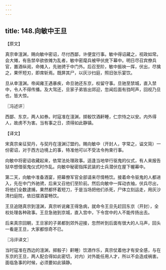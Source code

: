 ```yaml
---
---
---
```

title: 148.向敏中王旦
---



【原文】

真宗幸澶渊，赐向敏中密诏，尽付西鄙，许便宜行事。敏中得诏藏之，视政如常。会大傩，有告禁卒欲依傩为乱者，敏中密麾兵被甲伏庑下幕中。明日尽召宾僚兵官，置酒纵阅，命傩入，先驰骋于中门外。后召至阶，敏中振袂一挥，伏出，尽擒之，果怀短刃，即席斩焉。既屏其尸，以灰沙扫庭，照旧张乐宴饮。

旦从幸澶渊。帝闻雍王遇暴疾，命旦驰还东京，权留守事。旦驰至禁城，直入禁中，令人不得传播。及大驾还，旦家子弟皆出郊迎，忽闻后面有驺呵声，回视乃旦也，皆大惊。

〖冯述评〗

西鄙、东京，两人如券。时寇准在澶渊，掷骰饮酒鼾睡，仁宗恃之以安。内外得人，故虏不为害。当有事之日，须得如此静镇。

【译文】

宋真宗亲征契丹，与契丹在澶渊订盟约。赐向敏中（开封人，字常之，谥文简）一份密诏，对于西方边境上的事，特准他可以不受法令拘束行事。

向敏中将密诏收藏起来，依常法处理政事。适逢当地举行驱鬼的仪式，有人来报告狱卒想借驱鬼仪式时作乱。向敏中秘密指挥武装的士兵潜伏在屋下幄幕中。

第二天，向敏中准备酒宴，把幕僚军官全部请来尽情畅饮。接着命令驱鬼的人都进入，先在中门外驰骋，后来又召他们至阶前。然后向敏中一挥动衣袖，伏兵尽出，将他们全数逮捕，果然都怀着短刀，于是当场把他们杀死，尸体立刻运走，用灰沙清扫庭院，依旧摆酒宴畅饮。

王旦追随真宗到澶渊，真宗听说雍王得急病，就命令王旦先赶回东京（开封），全权处理各种政事。王旦急驰到京城，直入宫中，下令宫中的人不能传扬出去。

后来真宗回朝，王旦家的子弟都到郊外迎接，忽然听到后面有很大的人马声，回头一看是王旦，大家都惊奇不已。

〖冯评译文〗

当时寇准在西边的澶渊，掷骰子）鼾睡）饮酒作乐，真宗仗着他才有安全感，与在东京的王旦，两人配合得如此密切，对内）对外能任用人才，所以不会造成祸害。面临急事的时候，必须要如此镇静。